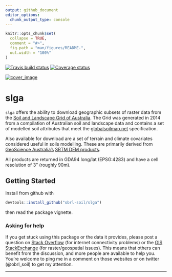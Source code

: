 ```yaml
---
output: github_document
editor_options: 
  chunk_output_type: console
---
```


```r
knitr::opts_chunk$set(
  collapse = TRUE,
  comment = "#>",
  fig.path = "man/figures/README-",
  out.width = "100%"
)
```

[![Travis build status](https://travis-ci.com/obrl-soil/slga.svg?branch=master)](https://travis-ci.com/obrl-soil/slga)
[![Coverage status](https://codecov.io/gh/obrl-soil/slga/branch/master/graph/badge.svg)](https://codecov.io/github/obrl-soil/slga?branch=master)

[![cover_image](man/figures/slga_img.png)](https://obrl-soil.github.io/slga)

# slga

`slga` offers the ability to download geographic subsets of raster data from the [Soil and Landscape Grid of Australia](www.clw.csiro.au/aclep/soilandlandscapegrid/). The Grid was generated in 2014 from a compilation of Australian soil and landscape data and contains a set of modelled soil attributes that meet the [globalsoilmap.net](http://globalsoilmap.net/) specification. 

Also available for download are a set of terrain and climate covariates considered useful in soils modelling. These are primarily derived from [GeoScience Australia's](http://www.ga.gov.au/) [SRTM DEM products](http://www.ga.gov.au/scientific-topics/national-location-information/digital-elevation-data).

All products are returned in GDA94 long/lat (EPSG:4283) and have a cell resolution of 3" (roughly 90m). 

## Getting Started

Install from github with

```r
devtools::install_github("obrl-soil/slga")
```

then read the package vignette.

### Asking for help

If you get stuck using this package or the data it provides, please post a question on [Stack Overflow](https://stackoverflow.com/) (for internet connectivity problems) or the [GIS StackExchange](https://gis.stackexchange.com/) (for raster/geospatial issues). This means that others can benefit from the discussion, and more people are available to help you. You're welcome to ping me in a comment on those websites or on twitter (@obrl_soil) to get my attention.

***
